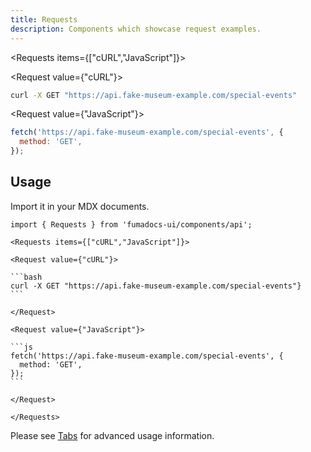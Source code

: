 ```yaml
---
title: Requests
description: Components which showcase request examples.
---
```



<Requests items={["cURL","JavaScript"]}>

<Request value={"cURL"}>

```bash
curl -X GET "https://api.fake-museum-example.com/special-events"
```

</Request>

<Request value={"JavaScript"}>

```js
fetch('https://api.fake-museum-example.com/special-events', {
  method: 'GET',
});
```

</Request>

</Requests>

## Usage

Import it in your MDX documents.

````mdx title="tickets.mdx"
import { Requests } from 'fumadocs-ui/components/api';

<Requests items={["cURL","JavaScript"]}>

<Request value={"cURL"}>

```bash
curl -X GET "https://api.fake-museum-example.com/special-events"}
```

</Request>

<Request value={"JavaScript"}>

```js
fetch('https://api.fake-museum-example.com/special-events', {
  method: 'GET',
});
```

</Request>

</Requests>
````

Please see [Tabs](/docs/ui/components/tabs) for advanced usage information.
